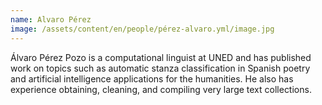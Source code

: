```yaml
---
name: Alvaro Pérez
image: /assets/content/en/people/pérez-alvaro.yml/image.jpg
---
```

Álvaro Pérez Pozo is a computational linguist at UNED and has published work on topics such as automatic stanza classification in Spanish poetry and artificial intelligence applications for the humanities. He also has experience obtaining, cleaning, and compiling very large text collections.
